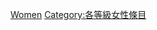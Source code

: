 {{Emptycat}}
{{Articles by Quality|topic=女性|project=女性|format=toc}}

[[Category:小作品级条目|Women]]
[[Category:各等級女性條目‎|Category:各等級女性條目‎]]